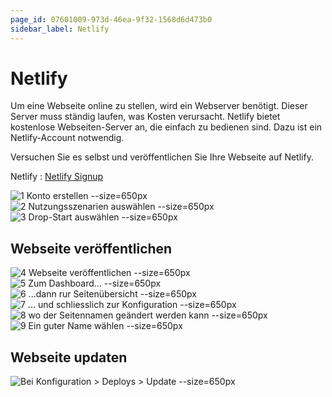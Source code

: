 ```yaml
---
page_id: 07601009-973d-46ea-9f32-1568d6d473b0
sidebar_label: Netlify
---
```


# Netlify

Um eine Webseite online zu stellen, wird ein Webserver benötigt. Dieser Server muss ständig laufen, was Kosten verursacht. Netlify bietet kostenlose Webseiten-Server an, die einfach zu bedienen sind. Dazu ist ein Netlify-Account notwendig.

Versuchen Sie es selbst und veröffentlichen Sie Ihre Webseite auf Netlify.

Netlify
: [Netlify Signup](https://app.netlify.com/signup)

![1 Konto erstellen --size=650px](./images/01-netlify-signup.png)
![2 Nutzungsszenarien auswählen --size=650px](./images/02-netlify-signup-questions.png)
![3 Drop-Start auswählen --size=650px](./images/03-netlify-drop-start.png)

## Webseite veröffentlichen

![4 Webseite veröffentlichen --size=650px](./images/04-netlify-deploy.png)
![5 Zum Dashboard... --size=650px](./images/05-netlify-get-startet.png)
![6 ...dann rur Seitenübersicht --size=650px](./images/06-netlify-go-to-page.png)
![7 ... und schliesslich zur Konfiguration --size=650px](./images/07-netlify-configure.png)
![8 wo der Seitennamen geändert werden kann --size=650px](./images/08-netlify-change-name.png)
![9 Ein guter Name wählen --size=650px](./images/09-netlify-url.png)

## Webseite updaten

![Bei __Konfiguration > Deploys > Update__ --size=650px](./images/10-netlify-update.png)